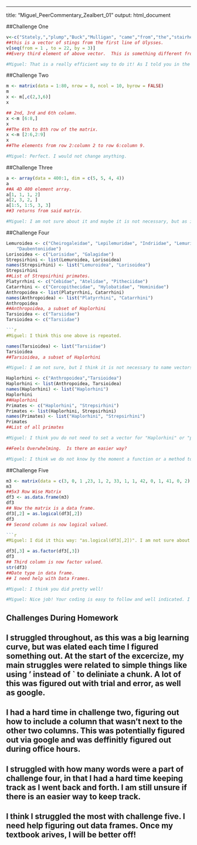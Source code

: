 ---
title: "Miguel_PeerCommentary_Zealbert_01"
output: html_document

##Challenge One
```r
v<-c("Stately,","plump","Buck","Mulligan", "came","from","the","stairhead,","bearing","a", "bowl","of","lather","on","which","a","mirror", "and","a","razor","lay","crossed")
##this is a vector of stings from the first line of Ulysses.
v[seq(from = 1 , to = 22, by = 3)]
##Every third element of above vector.  This is something different from the hint, but I believe it still works.
```

```r
#Miguel: That is a really efficient way to do it! As I told you in the office hour, I think it is the fastest way. I will add the "by" trick to my own code and keep it in mind for future challenges! :)
```


##Challenge Two
```r
m <- matrix(data = 1:80, nrow = 8, ncol = 10, byrow = FALSE)
m
x <- m[,c(2,3,6)]
x

## 2nd, 3rd and 6th column. 
x <-m [6:8,]
x
##The 6th to 8th row of the matrix. 
x <-m [2:6,2:9]
x
##The elements from row 2:column 2 to row 6:column 9.
```

```r
#Miguel: Perfect. I would not change anything.
```


##Challenge Three
```r
a <- array(data = 400:1, dim = c(5, 5, 4, 4))
a
##A 4D 400 element array.
a[1, 1, 1, 2]
a[2, 3, 2, ]
a[1:5, 1:5, 3, 3]
##3 returns from said matrix. 
```

```r
#Miguel: I am not sure about it and maybe it is not necessary, but as in challenge 3 it asks <Given this matrix, what would the following return?> you might want to give a little description/explanation of the result of the running.

```


##Challenge Four
```r
Lemuroidea <- c("Cheirogaleidae", "Lepilemuridae", "Indriidae", "Lemuridae",
    "Daubentoniidae")
Lorisoidea <- c("Lorisidae", "Galagidae")
Strepsirhini <- list(Lemuroidea, Lorisoidea)
names(Strepsirhini) <- list("Lemuroidea", "Lorisoidea")
Strepsirhini
##List of Strepsirhini primates. 
Platyrrhini <- c("Cebidae", "Atelidae", "Pitheciidae")
Catarrhini <- c("Cercopithecidae", "Hylobatidae", "Hominidae")
Anthropoidea <- list(Platyrrhini, Catarrhini)
names(Anthropoidea) <- list("Platyrrhini", "Catarrhini")
Anthropoidea
##Anthropoidea, a subset of Haplorhini 
Tarsioidea <- c("Tarsiidae")
Tarsioidea <- c("Tarsiidae")

```r
#Miguel: I think this one above is repeated.
```

```r
names(Tarsioidea) <- list("Tarsiidae")
Tarsioidea
##Tarsioidea, a subset of Haplorhini

```

```r

#Miguel: I am not sure, but I think it is not necessary to name vectors with the function "name()" because you are already giving it a name when writing "something<-c()".
```

```r
Haplorhini <- c("Anthropoidea","Tarsioidea")
Haplorhini <- list(Anthropoidea, Tarsioidea)
names(Haplorhini) <- list("Haplorhini")
Haplorhini
##Haplorhini 
Primates <- c("Haplorhini", "Strepsirhini")
Primates <- list(Haplorhini, Strepsirhini)
names(Primates) <- list("Haplorhini", "Strepsirhini")
Primates
##List of all primates

```

```r
#Miguel: I think you do not need to set a vector for "Haplorhini" or "primates". I would say that setting the list is enough, like you did with "Anthropoidea".
```

```r
##Feels Overwhelming.  Is there an easier way?
```

```r
#Miguel: I think we do not know by the moment a function or a method to do it more efficient, you did a good job!
```

##Challenge Five
```r
m3 <- matrix(data = c(3, 0, 1 ,23, 1, 2, 33, 1, 1, 42, 0, 1, 41, 0, 2), nrow = 5, ncol = 3, byrow = TRUE)
m3
##5x3 Row Wise Matrix
df3 <- as.data.frame(m3)
df3
## Now the matrix is a data frame. 
df3[,2] = as.logical(df3[,2])
df3
## Second column is now logical valued.

```r
#Miguel: I did it this way: "as.logical(df3[,2])". I am not sure about the difference, but yours seem to be great! If you know your way is better for any reason please tell me!
```

```r
df3[,3] = as.factor(df3[,3])
df3
## Third column is now factor valued.
str(df3)
##Date type in data frame. 
## I need help with Data Frames. 
```
```r
#Miguel: I think you did pretty well!
```

```r
#Miguel: Nice job! Your coding is easy to follow and well indicated. I could notice you did a big effort and it was worthy! :)
```


## Challenges During Homework
## I struggled throughout, as this was a big learning curve, but was elated each time I figured something out.  At the start of the excercize, my main struggles were related to simple things like using ' instead of ` to deliniate a chunk.  A lot of this was figured out with trial and error, as well as google.  
## I had a hard time in challenge two, figuring out how to include a column that wasn't next to the other two columns.  This was potentially figured out via google and was deffinitly figured out during office hours.  
## I struggled with how many words were a part of challenge four, in that I had a hard time keeping track as I went back and forth.  I am still unsure if there is an easier way to keep track.  
## I think I struggled the most with challenge five. I need help figuring out data frames.  Once my textbook arives, I will be better off!